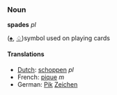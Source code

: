 ===Noun===
'''spades''' ''pl''

([[♠]], [[♤]])symbol used on playing cards

====Translations====
*[[Dutch]]: [[schoppen]] ''pl''
*French: [[pique]] ''m''
*German: [[Pik]] [[Zeichen]]